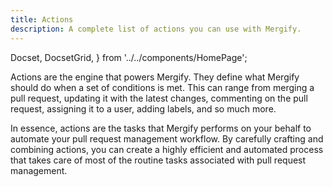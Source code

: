 ```yaml
---
title: Actions
description: A complete list of actions you can use with Mergify.
---
```


  Docset,
  DocsetGrid,
} from '../../components/HomePage';

Actions are the engine that powers Mergify. They define what Mergify should do
when a set of conditions is met. This can range from merging a pull request,
updating it with the latest changes, commenting on the pull request, assigning
it to a user, adding labels, and so much more.

In essence, actions are the tasks that Mergify performs on your behalf to
automate your pull request management workflow. By carefully crafting and
combining actions, you can create a highly efficient and automated process
that takes care of most of the routine tasks associated with pull request
management.

<DocsetGrid>
  <Docset
    title="Assign"
    description="Assign a pull request to a user."
    path="/actions/assign"
  />
  <Docset
    title="Backport"
    description="Copy a pull request to another branch once it is merged."
    path="/actions/backport"
  />
  <Docset
    title="Close"
    description="Close a pull request."
    path="/actions/close"
  />
</DocsetGrid>

<DocsetGrid>
  <Docset
    title="Comment"
    description="Comment a pull request."
    path="/actions/comment"
  />
  <Docset
    title="Delete Head Branch"
    description="Delete pull request head branch."
    path="/actions/delete_head_branch"
  />
  <Docset
    title="Dismiss Reviews"
    description="Dismiss previous reviews on a pull request."
    path="/actions/dismiss_reviews"
  />
</DocsetGrid>

<DocsetGrid>
  <Docset
    title="Edit"
    description="Edit pull request body, title or draft state."
    path="/actions/edit"
  />
  <Docset
    title="Label"
    description="Add, remove or toggle label on a pull request."
    path="/actions/label"
  />
  <Docset
    title="Merge"
    description="Automate the merging of your pull requests."
    path="/actions/merge"
  />
</DocsetGrid>

<DocsetGrid>
  <Docset
    title="Post Check"
    description="Create a check-run on a pull request."
    path="/actions/post_check"
  />
  <Docset
    title="Rebase"
    description="Rebase the pull request on top of its base branch."
    path="/actions/rebase"
  />
  <Docset
    title="Request Reviews"
    description="Request reviews from specific users or teams."
    path="/actions/request_reviews"
  />
</DocsetGrid>

<DocsetGrid>
  <Docset
    title="Review"
    description="Automate reviews for your pull requests with customizable comments and review types."
    path="/actions/review"
  />
</DocsetGrid>
